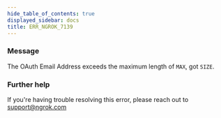 ```yaml
---
hide_table_of_contents: true
displayed_sidebar: docs
title: ERR_NGROK_7139
---
```




### Message

The OAuth Email Address exceeds the maximum length of `MAX`, got `SIZE`.

<ErrorDetails error="err_ngrok_7139" />

### Further help

If you're having trouble resolving this error, please reach out to [support@ngrok.com](mailto:support@ngrok.com?subject=Help%20with%20ERR_NGROK_7139)
